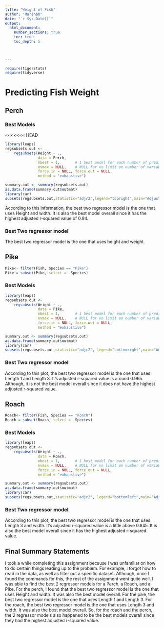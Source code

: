 ```yaml
---
title: "Weight of Fish"
author: "MarenaO"
date: "`r Sys.Date()`"  
output: 
  html_document:
    number_sections: true
    toc: true
    toc_depth: 5

 
    
---
```



```r
require(tigerstats)
require(tidyverse)
```

# Predicting Fish Weight


## Perch

### Best Models

<<<<<<< HEAD
```r
library(leaps)
regsubsets.out <-
    regsubsets(Weight ~ .,
               data = Perch,
               nbest = 1,       # 1 best model for each number of predictors
               nvmax = NULL,    # NULL for no limit on number of variables
               force.in = NULL, force.out = NULL,
               method = "exhaustive")

summary.out <- summary(regsubsets.out)
as.data.frame(summary.out$outmat)
library(car)
subsets(regsubsets.out,statistic="adjr2",legend="topright",main="Adjusted R^2")
```

According to this information, the best two regressor model is the one that uses Height and width. It is also the best model overall since it has the highest adjusted r-squared value of 0.94.

### Best Two regressor model

The best two regressor model is the one that uses height and weight.

## Pike

```r
Pike<- filter(Fish, Species == "Pike")
Pike = subset(Pike, select = -Species)
```

### Best Models

```r
library(leaps)
regsubsets.out <-
    regsubsets(Weight ~ .,
               data = Pike,
               nbest = 1,       # 1 best model for each number of predictors
               nvmax = NULL,    # NULL for no limit on number of variables
               force.in = NULL, force.out = NULL,
               method = "exhaustive")

summary.out <- summary(regsubsets.out)
as.data.frame(summary.out$outmat)
library(car)
subsets(regsubsets.out,statistic="adjr2", legend="bottomright",main="Adjusted R^2")
```

### Best Two regressor model

According to this plot, the best two regressor model is the one that uses Length 1 and Length 3. It's adjusted r-squared value is around 0.965. Although, it is not the best model overall since it does not have the highest adjusted r-squared value.

## Roach

```r
Roach<- filter(Fish, Species == "Roach")
Roach = subset(Roach, select = -Species)
```

### Best Models

```r
library(leaps)
regsubsets.out <-
    regsubsets(Weight ~ .,
               data = Roach,
               nbest = 1,       # 1 best model for each number of predictors
               nvmax = NULL,    # NULL for no limit on number of variables
               force.in = NULL, force.out = NULL,
               method = "exhaustive")

summary.out <- summary(regsubsets.out)
as.data.frame(summary.out$outmat)
library(car)
subsets(regsubsets.out,statistic="adjr2", legend="bottomleft",main="Adjusted R^2")
```

### Best Two regressor model

According to this plot, the best two regressor model is the one that uses Length 3 and width. It's adjusted r-squared value is a little above 0.845. It is also the best model overall since it has the highest adjusted r-squared value.


## Final Summary Statements

I took a while completing this assignment because I was unfamiliar on how to do certain things leading up to the problem. For example, I forgot how to read in the data, as well as filter out a specific dataset. Although, once I found the commands for this, the rest of the assignment went quite well. I was able to find the best 2 regressor models for a Perch, a Roach, and a Pike. For the perch, I found that the best two regressor model is the one that uses Height and width. It was also the best model overall. For the pike, the best two regressor model is the one that uses Length 1 and Length 3. For the roach, the best two regressor model is the one that uses Length 3 and width. It was also the best model overall. So, for the roach and the perch, the 2 regressor models also happened to be the best models overall since they had the highest adjusted r-squared value.